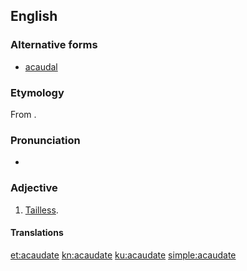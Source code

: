 ==English==

===Alternative forms===
* [[acaudal]]

===Etymology===
From {{prefix|a|caudate|t1=without|t2=having a tail|lang=en}}.

===Pronunciation===
* {{a|US}} {{IPA|/eɪ.ˈkɔ.ˌdeɪt/|lang=en}}

===Adjective===
{{en-adj|-}}

# {{context|biology|zoology|lang=en}} [[tailless|Tailless]].

====Translations====
{{trans-see|tailless}}

[[et:acaudate]]
[[kn:acaudate]]
[[ku:acaudate]]
[[simple:acaudate]]